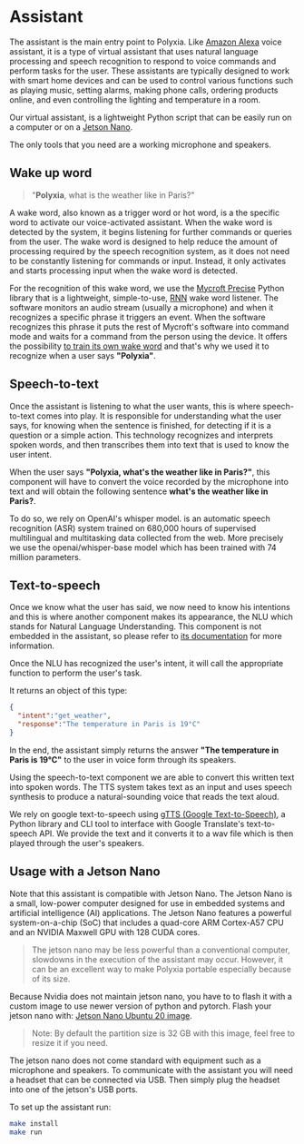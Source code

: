 # Assistant

The assistant is the main entry point to Polyxia. Like [Amazon Alexa](https://developer.amazon.com/en-US/alexa) voice assistant, it is a type of virtual assistant
that uses natural language processing and speech recognition to respond to voice commands and perform tasks for the user. These assistants are typically
designed to work with smart home devices and can be used to control various functions such as playing music, setting alarms, making phone calls,
ordering products online, and even controlling the lighting and temperature in a room.

Our virtual assistant, is a lightweight Python script that can be easily run on a computer or on a [Jetson Nano](#usage-with-a-jetson-nano).

The only tools that you need are a working microphone and speakers.

## Wake up word

> "**Polyxia**, what is the weather like in Paris?"

A wake word, also known as a trigger word or hot word, is a the specific word to activate our voice-activated assistant.
When the wake word is detected by the system, it begins listening for further commands or queries from the user.
The wake word is designed to help reduce the amount of processing required by the speech recognition system, as it does not need to be constantly listening
for commands or input. Instead, it only activates and starts processing input when the wake word is detected.

For the recognition of this wake word, we use the [Mycroft Precise]() Python library that is a lightweight, simple-to-use,
[RNN](https://datascientest.com/en/recurrent-neural-network-what-is-it) wake word listener.
The software monitors an audio stream (usually a microphone) and when it recognizes a specific phrase it triggers an event.
When the software recognizes this phrase it puts the rest of Mycroft's software into command mode and waits for a command from the person using the device.
It offers the possibility [to train its own wake word](https://github.com/MycroftAI/mycroft-precise/wiki/Training-your-own-wake-word#how-to-train-your-own-wake-word) and that's why we used it to recognize when a user says **"Polyxia"**.

## Speech-to-text

Once the assistant is listening to what the user wants, this is where speech-to-text comes into play. It is responsible for understanding what the user says,
for knowing when the sentence is finished, for detecting if it is a question or a simple action. This technology recognizes and interprets spoken words, and then
transcribes them into text that is used to know the user intent.

When the user says **"Polyxia, what's the weather like in Paris?"**, this component will have to convert the voice recorded by the microphone into text
and will obtain the following sentence **what's the weather like in Paris?**.

To do so, we rely on OpenAI's whisper model. is an automatic speech recognition (ASR) system trained on 680,000 hours of supervised multilingual
and multitasking data collected from the web. More precisely we use the openai/whisper-base model which has been trained with 74 million parameters.

## Text-to-speech

Once we know what the user has said, we now need to know his intentions and this is where another component makes its appearance, the NLU which stands for
Natural Language Understanding. This component is not embedded in the assistant, so please refer to [its documentation](/nlu) for more information.

Once the NLU has recognized the user's intent, it will call the appropriate function to perform the user's task.

It returns an object of this type:

```json
{
  "intent":"get_weather",
  "response":"The temperature in Paris is 19°C"
}
```

In the end, the assistant simply returns the answer **"The temperature in Paris is 19°C"** to the user in voice form through its speakers.

Using the speech-to-text component we are able to convert this written text into spoken words. The TTS system takes text as an input and uses speech
synthesis to produce a natural-sounding voice that reads the text aloud.

We rely on google text-to-speech using [gTTS (Google Text-to-Speech)](https://github.com/pndurette/gTTS), a Python library and CLI tool to interface
with Google Translate's text-to-speech API. We provide the text and it converts it to a wav file which is then played through the user's speakers.

## Usage with a Jetson Nano

Note that this assistant is compatible with Jetson Nano. The Jetson Nano is a small, low-power computer designed for use in embedded systems and artificial
intelligence (AI) applications. The Jetson Nano features a powerful system-on-a-chip (SoC) that includes a quad-core ARM Cortex-A57 CPU
and an NVIDIA Maxwell GPU with 128 CUDA cores.

> The jetson nano may be less powerful than a conventional computer, slowdowns in the execution of the assistant may occur.
> However, it can be an excellent way to make Polyxia portable especially because of its size.

Because Nvidia does not maintain jetson nano, you have to to flash it with a custom image to use newer version of python and pytorch.
Flash your jetson nano with: [Jetson Nano Ubuntu 20 image](https://github.com/Qengineering/Jetson-Nano-Ubuntu-20-image).

> Note: By default the partition size is 32 GB with this image, feel free to resize it if you need.

The jetson nano does not come standard with equipment such as a microphone and speakers. To communicate with the assistant you will need a headset that can be
connected via USB. Then simply plug the headset into one of the jetson's USB ports.

To set up the assistant run:

```bash
make install
make run
```
